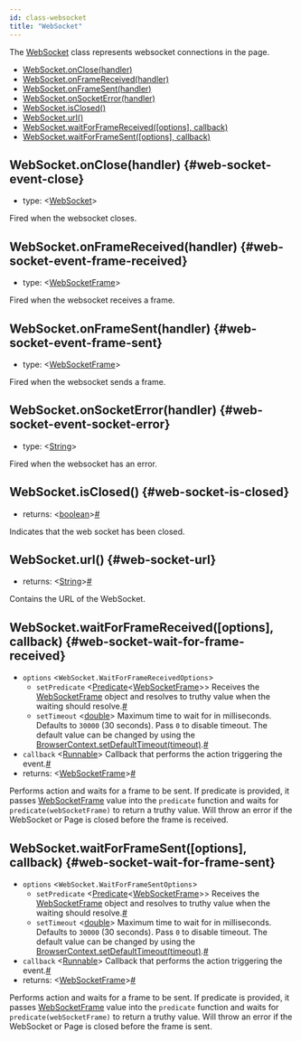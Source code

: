 ```yaml
---
id: class-websocket
title: "WebSocket"
---
```


The [WebSocket] class represents websocket connections in the page.


- [WebSocket.onClose(handler)](./api/class-websocket.mdx#web-socket-event-close)
- [WebSocket.onFrameReceived(handler)](./api/class-websocket.mdx#web-socket-event-frame-received)
- [WebSocket.onFrameSent(handler)](./api/class-websocket.mdx#web-socket-event-frame-sent)
- [WebSocket.onSocketError(handler)](./api/class-websocket.mdx#web-socket-event-socket-error)
- [WebSocket.isClosed()](./api/class-websocket.mdx#web-socket-is-closed)
- [WebSocket.url()](./api/class-websocket.mdx#web-socket-url)
- [WebSocket.waitForFrameReceived([options], callback)](./api/class-websocket.mdx#web-socket-wait-for-frame-received)
- [WebSocket.waitForFrameSent([options], callback)](./api/class-websocket.mdx#web-socket-wait-for-frame-sent)

## WebSocket.onClose(handler) {#web-socket-event-close}
- type: &#60;[WebSocket]&#62;

Fired when the websocket closes.

## WebSocket.onFrameReceived(handler) {#web-socket-event-frame-received}
- type: &#60;[WebSocketFrame]&#62;

Fired when the websocket receives a frame.

## WebSocket.onFrameSent(handler) {#web-socket-event-frame-sent}
- type: &#60;[WebSocketFrame]&#62;

Fired when the websocket sends a frame.

## WebSocket.onSocketError(handler) {#web-socket-event-socket-error}
- type: &#60;[String]&#62;

Fired when the websocket has an error.

## WebSocket.isClosed() {#web-socket-is-closed}
- returns:<a aria-hidden="true" tabindex="-1" class="list-anchor-link" id="web-socket-is-closed-return"/> &#60;[boolean]&#62;<a href="#web-socket-is-closed-return" class="list-anchor">#</a>

Indicates that the web socket has been closed.

## WebSocket.url() {#web-socket-url}
- returns:<a aria-hidden="true" tabindex="-1" class="list-anchor-link" id="web-socket-url-return"/> &#60;[String]&#62;<a href="#web-socket-url-return" class="list-anchor">#</a>

Contains the URL of the WebSocket.

## WebSocket.waitForFrameReceived([options], callback) {#web-socket-wait-for-frame-received}
- `options` &#60;`WebSocket.WaitForFrameReceivedOptions`&#62;
  - `setPredicate`<a aria-hidden="true" tabindex="-1" class="list-anchor-link" id="web-socket-wait-for-frame-received-option-predicate"/> &#60;[Predicate]<[WebSocketFrame]>&#62; Receives the [WebSocketFrame] object and resolves to truthy value when the waiting should resolve.<a href="#web-socket-wait-for-frame-received-option-predicate" class="list-anchor">#</a>
  - `setTimeout`<a aria-hidden="true" tabindex="-1" class="list-anchor-link" id="web-socket-wait-for-frame-received-option-timeout"/> &#60;[double]&#62; Maximum time to wait for in milliseconds. Defaults to `30000` (30 seconds). Pass `0` to disable timeout. The default value can be changed by using the [BrowserContext.setDefaultTimeout(timeout)](./api/class-browsercontext.mdx#browser-context-set-default-timeout).<a href="#web-socket-wait-for-frame-received-option-timeout" class="list-anchor">#</a>
- `callback`<a aria-hidden="true" tabindex="-1" class="list-anchor-link" id="web-socket-wait-for-frame-received-option-callback"/> &#60;[Runnable]&#62; Callback that performs the action triggering the event.<a href="#web-socket-wait-for-frame-received-option-callback" class="list-anchor">#</a>
- returns:<a aria-hidden="true" tabindex="-1" class="list-anchor-link" id="web-socket-wait-for-frame-received-return"/> &#60;[WebSocketFrame]&#62;<a href="#web-socket-wait-for-frame-received-return" class="list-anchor">#</a>

Performs action and waits for a frame to be sent. If predicate is provided, it passes [WebSocketFrame] value into the `predicate` function and waits for `predicate(webSocketFrame)` to return a truthy value. Will throw an error if the WebSocket or Page is closed before the frame is received.

## WebSocket.waitForFrameSent([options], callback) {#web-socket-wait-for-frame-sent}
- `options` &#60;`WebSocket.WaitForFrameSentOptions`&#62;
  - `setPredicate`<a aria-hidden="true" tabindex="-1" class="list-anchor-link" id="web-socket-wait-for-frame-sent-option-predicate"/> &#60;[Predicate]<[WebSocketFrame]>&#62; Receives the [WebSocketFrame] object and resolves to truthy value when the waiting should resolve.<a href="#web-socket-wait-for-frame-sent-option-predicate" class="list-anchor">#</a>
  - `setTimeout`<a aria-hidden="true" tabindex="-1" class="list-anchor-link" id="web-socket-wait-for-frame-sent-option-timeout"/> &#60;[double]&#62; Maximum time to wait for in milliseconds. Defaults to `30000` (30 seconds). Pass `0` to disable timeout. The default value can be changed by using the [BrowserContext.setDefaultTimeout(timeout)](./api/class-browsercontext.mdx#browser-context-set-default-timeout).<a href="#web-socket-wait-for-frame-sent-option-timeout" class="list-anchor">#</a>
- `callback`<a aria-hidden="true" tabindex="-1" class="list-anchor-link" id="web-socket-wait-for-frame-sent-option-callback"/> &#60;[Runnable]&#62; Callback that performs the action triggering the event.<a href="#web-socket-wait-for-frame-sent-option-callback" class="list-anchor">#</a>
- returns:<a aria-hidden="true" tabindex="-1" class="list-anchor-link" id="web-socket-wait-for-frame-sent-return"/> &#60;[WebSocketFrame]&#62;<a href="#web-socket-wait-for-frame-sent-return" class="list-anchor">#</a>

Performs action and waits for a frame to be sent. If predicate is provided, it passes [WebSocketFrame] value into the `predicate` function and waits for `predicate(webSocketFrame)` to return a truthy value. Will throw an error if the WebSocket or Page is closed before the frame is sent.

[Browser]: ./api/class-browser.mdx "Browser"
[BrowserContext]: ./api/class-browsercontext.mdx "BrowserContext"
[BrowserType]: ./api/class-browsertype.mdx "BrowserType"
[ConsoleMessage]: ./api/class-consolemessage.mdx "ConsoleMessage"
[Dialog]: ./api/class-dialog.mdx "Dialog"
[Download]: ./api/class-download.mdx "Download"
[ElementHandle]: ./api/class-elementhandle.mdx "ElementHandle"
[FileChooser]: ./api/class-filechooser.mdx "FileChooser"
[Frame]: ./api/class-frame.mdx "Frame"
[FrameLocator]: ./api/class-framelocator.mdx "FrameLocator"
[JSHandle]: ./api/class-jshandle.mdx "JSHandle"
[Keyboard]: ./api/class-keyboard.mdx "Keyboard"
[Locator]: ./api/class-locator.mdx "Locator"
[LocatorAssertions]: ./api/class-locatorassertions.mdx "LocatorAssertions"
[Mouse]: ./api/class-mouse.mdx "Mouse"
[Page]: ./api/class-page.mdx "Page"
[PageAssertions]: ./api/class-pageassertions.mdx "PageAssertions"
[Playwright]: ./api/class-playwright.mdx "Playwright"
[PlaywrightAssertions]: ./api/class-playwrightassertions.mdx "PlaywrightAssertions"
[PlaywrightException]: ./api/class-playwrightexception.mdx "PlaywrightException"
[Request]: ./api/class-request.mdx "Request"
[Response]: ./api/class-response.mdx "Response"
[Route]: ./api/class-route.mdx "Route"
[Selectors]: ./api/class-selectors.mdx "Selectors"
[TimeoutError]: ./api/class-timeouterror.mdx "TimeoutError"
[Touchscreen]: ./api/class-touchscreen.mdx "Touchscreen"
[Tracing]: ./api/class-tracing.mdx "Tracing"
[Video]: ./api/class-video.mdx "Video"
[WebSocket]: ./api/class-websocket.mdx "WebSocket"
[WebSocketFrame]: ./api/class-websocketframe.mdx "WebSocketFrame"
[Worker]: ./api/class-worker.mdx "Worker"
[Element]: https://developer.mozilla.org/en-US/docs/Web/API/element "Element"
[EvaluationArgument]: ./evaluating.mdx#evaluation-argument "EvaluationArgument"
[Promise]: https://developer.mozilla.org/en-US/docs/Web/JavaScript/Reference/Global_Objects/Promise "Promise"
[iterator]: https://developer.mozilla.org/en-US/docs/Web/JavaScript/Reference/Iteration_protocols "Iterator"
[origin]: https://developer.mozilla.org/en-US/docs/Glossary/Origin "Origin"
[selector]: https://developer.mozilla.org/en-US/docs/Web/CSS/CSS_Selectors "selector"
[Serializable]: https://developer.mozilla.org/en-US/docs/Web/JavaScript/Reference/Global_Objects/JSON/stringify#Description "Serializable"
[UIEvent.detail]: https://developer.mozilla.org/en-US/docs/Web/API/UIEvent/detail "UIEvent.detail"
[UnixTime]: https://en.wikipedia.org/wiki/Unix_time "Unix Time"
[xpath]: https://developer.mozilla.org/en-US/docs/Web/XPath "xpath"

[boolean]: https://docs.oracle.com/javase/tutorial/java/nutsandbolts/datatypes.html "boolean"
[byte&#91;&#93;]: https://docs.oracle.com/javase/tutorial/java/nutsandbolts/datatypes.html "byte[]"
[Consumer]: https://docs.oracle.com/javase/8/docs/api/java/util/function/Consumer.html "Consumer"
[double]: https://docs.oracle.com/javase/tutorial/java/nutsandbolts/datatypes.html "double"
[InputStream]: https://docs.oracle.com/javase/8/docs/api/java/io/InputStream.html "InputStream"
[int]: https://docs.oracle.com/javase/tutorial/java/nutsandbolts/datatypes.html "int"
[List]: https://docs.oracle.com/javase/8/docs/api/java/util/List.html "List"
[Map]: https://docs.oracle.com/javase/8/docs/api/java/util/Map.html "Map"
[null]: https://docs.oracle.com/javase/specs/jls/se8/html/jls-3.html#jls-3.10.7 "null"
[Object]: https://docs.oracle.com/javase/8/docs/api/java/lang/Object.html "Object"
[Path]: https://docs.oracle.com/javase/8/docs/api/java/nio/file/Path.html "Path"
[Pattern]: https://docs.oracle.com/javase/8/docs/api/java/util/regex/Pattern.html "Pattern"
[Predicate]: https://docs.oracle.com/javase/8/docs/api/java/util/function/Predicate.html "Predicate"
[void]: https://docs.oracle.com/javase/tutorial/java/javaOO/methods.html "void"
[Runnable]: https://docs.oracle.com/javase/8/docs/api/java/lang/Runnable.html "Runnable"
[RuntimeException]: https://docs.oracle.com/javase/8/docs/api/java/lang/RuntimeException.html "RuntimeException"
[String]: https://docs.oracle.com/javase/8/docs/api/java/lang/String.html "String"

[all available image tags]: https://mcr.microsoft.com/v2/playwright/java/tags/list "all available image tags"
[Docker Hub]: https://hub.docker.com/_/microsoft-playwright-java "Docker Hub"
[Dockerfile.focal]: https://github.com/microsoft/playwright-java/blob/master/Dockerfile.focal "Dockerfile.focal"
